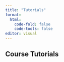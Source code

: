 ```yaml
---
title: "Tutorials"
format: 
  html:
    code-fold: false
    code-tools: false
editor: visual
---
```


::: callout-tip
## Course Tutorials
:::
